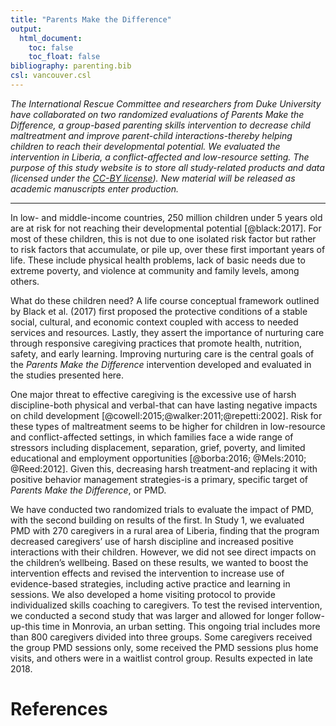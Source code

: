 ```yaml
---
title: "Parents Make the Difference"
output:
  html_document:
    toc: false
    toc_float: false
bibliography: parenting.bib
csl: vancouver.csl
---
```


*The International Rescue Committee and researchers from Duke University have collaborated on two randomized evaluations of Parents Make the Difference, a group-based parenting skills intervention to decrease child maltreatment and improve parent-child interactions-thereby helping children to reach their developmental potential. We evaluated the intervention in Liberia, a conflict-affected and low-resource setting. The purpose of this study website is to store all study-related products and data (licensed under the [CC-BY license](https://creativecommons.org/licenses/by/4.0/)). New material will be released as academic manuscripts enter production.*

* * * 

In low- and middle-income countries, 250 million children under 5 years old are at risk for not reaching their developmental potential [@black:2017]. For most of these children, this is not due to one isolated risk factor but rather to risk factors that accumulate, or pile up, over these first important years of life. These include physical health problems, lack of basic needs due to extreme poverty, and violence at community and family levels, among  others. 

What do these children need? A life course conceptual framework outlined by Black et al. (2017) first proposed the protective conditions of a stable social, cultural, and economic context coupled with access to needed services and resources. Lastly, they assert the importance of nurturing care through responsive caregiving practices that promote health, nutrition, safety, and early learning. Improving nurturing care is the central goals of the *Parents Make the Difference* intervention developed and evaluated in the studies presented here. 

One major threat to effective caregiving is the excessive use of harsh discipline-both physical and verbal-that can have lasting negative impacts on child development [@cowell:2015;@walker:2011;@repetti:2002]. Risk for these types of maltreatment seems to be higher for children in low-resource and conflict-affected settings, in which families face a wide range of stressors including displacement, separation, grief, poverty, and limited educational and employment opportunities [@borba:2016; @Mels:2010; @Reed:2012]. Given this, decreasing harsh treatment-and replacing it with positive behavior management strategies-is a primary, specific target of *Parents Make the Difference*, or PMD. 

We have conducted two randomized trials to evaluate the impact of PMD, with the second building on results of the first. In Study 1, we evaluated PMD with 270 caregivers in a rural area of Liberia, finding that the program decreased caregivers' use of harsh discipline and increased positive interactions with their children. However, we did not see direct impacts on the children's wellbeing. Based on these results, we wanted to boost the intervention effects and revised the intervention to increase use of evidence-based strategies, including active practice and learning in sessions. We also developed a home visiting protocol to provide individualized skills coaching to caregivers. To test the revised intervention, we conducted a second study that was larger and allowed for longer follow-up-this time in Monrovia, an urban setting. This ongoing trial includes more than 800 caregivers divided into three groups. Some caregivers received the group PMD sessions only, some received the PMD sessions plus home visits, and others were in a waitlist control group. Results expected in late 2018.

# References